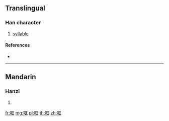 {{character info/new}}
==Translingual==

===Han character===
{{Han char|rn=30|rad=口|as=06|sn=9|four=|canj=RSMG,XXRSM|ids=⿰口匡}}

# [[syllable]]

====References====
* {{Han ref|kx=0189.271|hdz=10611.020|uh=54D0|ud=21712}}

----

==Mandarin==

===Hanzi===
{{cmn-hanzi|pin=[[kuāng]] ([[kuang1]]), [[è]] ([[e4]]), [[yā]] ([[ya1]]), [[yǎ]] ([[ya3]])|wg=k'uang<sup>1</sup>, o<sup>4</sup>, ya<sup>1</sup>, ya<sup>3</sup>}}

# {{defn|lang=cmn|sort=口06}}

[[fr:哐]]
[[mg:哐]]
[[pl:哐]]
[[th:哐]]
[[zh:哐]]